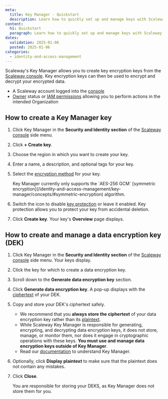 ```yaml
---
meta:
  title: Key Manager - Quickstart
  description: Learn how to quickly set up and manage keys with Scaleway's Key Manager. Follow our step-by-step guide to create keys.
content:
  h1: Quickstart
  paragraph: Learn how to quickly set up and manage keys with Scaleway's Key Manager. Follow our step-by-step guide to create keys.
dates:
  validation: 2025-01-06
  posted: 2025-01-06
categories:
  - identity-and-access-management
---
```


Scaleway's Key Manager allows you to create key encryption keys from the [Scaleway console](https://console.scaleway.com). Key encryption keys can then be used to encrypt and decrypt your encrypted data.

<Macro id="requirements" />

- A Scaleway account logged into the [console](https://console.scaleway.com)
- [Owner](/identity-and-access-management/iam/concepts/#owner) status or [IAM permissions](/identity-and-access-management/iam/concepts/#permission) allowing you to perform actions in the intended Organization

## How to create a Key Manager key

1. Click Key Manager in the **Security and Identity section** of the [Scaleway console](https://console.scaleway.com) side menu.
2. Click **+ Create key**.
3. Choose the region in which you want to create your key.
4. Enter a name, a description, and optional tags for your key.
5. Select the [encryption method](/identity-and-access-management/key-manager/concepts/#encryption-method) for your key.

    <Message type="important">
     Key Manager currently only supports the `AES-256 GCM` [symmetric encryption](/identity-and-access-management/key-manager/concepts/#symmetric-encryption) algorithm.
    </Message>
6. Switch the <Icon name="toggle" /> icon to disable [key protection](/identity-and-access-management/key-manager/concepts/#key-protection) or leave it enabled.
    <Message type="note">
     Key protection allows you to protect your key from accidental deletion.
    </Message>
7. Click **Create key**. Your key's **Overview** page displays.

## How to create and manage a data encryption key (DEK)



1. Click Key Manager in the **Security and Identity section** of the [Scaleway console](https://console.scaleway.com) side menu. Your keys display.
2. Click the key for which to create a data encryption key.
3. Scroll down to the **Generate data encryption key** section.
4. Click **Generate data encryption key**. A pop-up displays with the [ciphertext](/identity-and-access-management/key-manager/concepts/#ciphertext) of your DEK.
5. Copy and store your DEK's ciphertext safely.
    <Message type="important">
     - We recommend that you **always store the ciphertext** of your data encryption key rather than its [plaintext](/identity-and-access-management/key-manager/concepts/#plaintext).
     - While Scaleway Key Manager is responsible for generating, encrypting, and decrypting data encryption keys, it does not store, manage, or monitor them, nor does it engage in cryptographic operations with these keys. **You must use and manage data encryption keys outside of Key Manager**.
     - Read our [documentation](/identity-and-access-management/key-manager/reference-content/understanding-key-manager/) to understand Key Manager.
    </Message>
6. Optionally, click **Display plaintext** to make sure that the plaintext does not contain any mistakes.
7. Click **Close**.

    <Message type="important">
     You are responsible for storing your DEKS, as Key Manager does not store them for you.
    </Message>